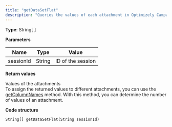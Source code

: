```yaml
---
title: "getDataSetFlat"
description: "Queries the values of each attachment in Optimizely Campaign."
---
```


**Type**: String\[ \]

**Parameters**

| Name      | Type   | Value             |
| --------- | ------ | ----------------- |
| sessionId | String | ID of the session |

**Return values**

Values of the attachments  
To assign the returned values to different attachments, you can use the [getColumnNames](/optimizely-campaign/docs/getcolumnnames-attachment) method. With this method, you can determine the number of values of an attachment.

**Code structure**

`String[] getDataSetFlat(String sessionId)
`